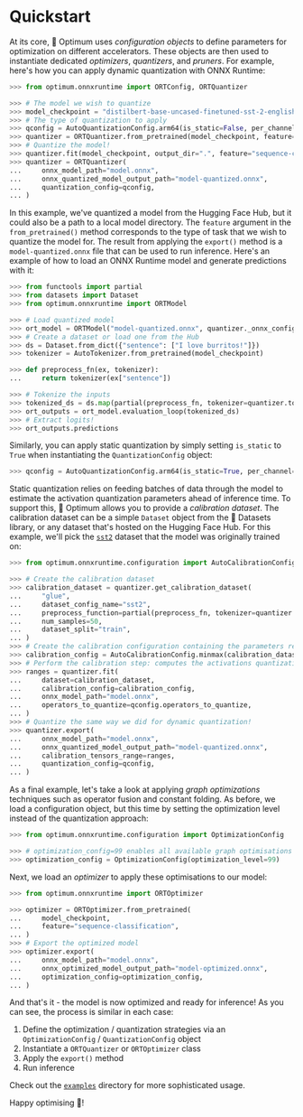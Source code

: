 <!--Copyright 2022 The HuggingFace Team. All rights reserved.

Licensed under the Apache License, Version 2.0 (the "License"); you may not use this file except in compliance with
the License. You may obtain a copy of the License at

http://www.apache.org/licenses/LICENSE-2.0

Unless required by applicable law or agreed to in writing, software distributed under the License is distributed on
an "AS IS" BASIS, WITHOUT WARRANTIES OR CONDITIONS OF ANY KIND, either express or implied. See the License for the
specific language governing permissions and limitations under the License.
-->

# Quickstart

At its core, 🤗 Optimum uses _configuration objects_ to define parameters for optimization on different accelerators. These objects are then used to instantiate dedicated _optimizers_, _quantizers_, and _pruners_. For example, here's how you can apply dynamic quantization with ONNX Runtime:

```python
>>> from optimum.onnxruntime import ORTConfig, ORTQuantizer

>>> # The model we wish to quantize
>>> model_checkpoint = "distilbert-base-uncased-finetuned-sst-2-english"
>>> # The type of quantization to apply
>>> qconfig = AutoQuantizationConfig.arm64(is_static=False, per_channel=False)
>>> quantizer = ORTQuantizer.from_pretrained(model_checkpoint, feature="sequence-classification")
>>> # Quantize the model!
>>> quantizer.fit(model_checkpoint, output_dir=".", feature="sequence-classification")
>>> quantizer = ORTQuantizer(
...     onnx_model_path="model.onnx",
...     onnx_quantized_model_output_path="model-quantized.onnx",
...     quantization_config=qconfig,
... )
```

In this example, we've quantized a model from the Hugging Face Hub, but it could also be a path to a local model directory. The `feature` argument in the `from_pretrained()` method corresponds to the type of task that we wish to quantize the model for. The result from applying the `export()` method is a `model-quantized.onnx` file that can be used to run inference. Here's an example of how to load an ONNX Runtime model and generate predictions with it:
```python
>>> from functools import partial
>>> from datasets import Dataset
>>> from optimum.onnxruntime import ORTModel

>>> # Load quantized model
>>> ort_model = ORTModel("model-quantized.onnx", quantizer._onnx_config)
>>> # Create a dataset or load one from the Hub
>>> ds = Dataset.from_dict({"sentence": ["I love burritos!"]})
>>> tokenizer = AutoTokenizer.from_pretrained(model_checkpoint)

>>> def preprocess_fn(ex, tokenizer):
...     return tokenizer(ex["sentence"])

>>> # Tokenize the inputs
>>> tokenized_ds = ds.map(partial(preprocess_fn, tokenizer=quantizer.tokenizer))
>>> ort_outputs = ort_model.evaluation_loop(tokenized_ds)
>>> # Extract logits!
>>> ort_outputs.predictions
```

Similarly, you can apply static quantization by simply setting `is_static` to `True` when instantiating the `QuantizationConfig` object:

```python
>>> qconfig = AutoQuantizationConfig.arm64(is_static=True, per_channel=False)
```

Static quantization relies on feeding batches of data through the model to estimate the activation quantization parameters ahead of inference time. To support this, 🤗 Optimum allows you to provide a _calibration dataset_. The calibration dataset can be a simple `Dataset` object from the 🤗 Datasets library, or any dataset that's hosted on the Hugging Face Hub. For this example, we'll pick the [`sst2`](https://huggingface.co/datasets/glue/viewer/sst2/test) dataset that the model was originally trained on:

```python
>>> from optimum.onnxruntime.configuration import AutoCalibrationConfig

>>> # Create the calibration dataset
>>> calibration_dataset = quantizer.get_calibration_dataset(
...     "glue",
...     dataset_config_name="sst2",
...     preprocess_function=partial(preprocess_fn, tokenizer=quantizer.tokenizer),
...     num_samples=50,
...     dataset_split="train",
... )
>>> # Create the calibration configuration containing the parameters related to calibration.
>>> calibration_config = AutoCalibrationConfig.minmax(calibration_dataset)
>>> # Perform the calibration step: computes the activations quantization ranges
>>> ranges = quantizer.fit(
...     dataset=calibration_dataset,
...     calibration_config=calibration_config,
...     onnx_model_path="model.onnx",
...     operators_to_quantize=qconfig.operators_to_quantize,
... )
>>> # Quantize the same way we did for dynamic quantization!
>>> quantizer.export(
...     onnx_model_path="model.onnx",
...     onnx_quantized_model_output_path="model-quantized.onnx",
...     calibration_tensors_range=ranges,
...     quantization_config=qconfig,
... )
```

As a final example, let's take a look at applying _graph optimizations_ techniques such as operator fusion and constant folding. As before, we load a configuration object, but this time by setting the optimization level instead of the quantization approach:

```python
>>> from optimum.onnxruntime.configuration import OptimizationConfig

>>> # optimization_config=99 enables all available graph optimisations
>>> optimization_config = OptimizationConfig(optimization_level=99)
```

Next, we load an _optimizer_ to apply these optimisations to our model:

```python
>>> from optimum.onnxruntime import ORTOptimizer

>>> optimizer = ORTOptimizer.from_pretrained(
...     model_checkpoint,
...     feature="sequence-classification",
... )
>>> # Export the optimized model
>>> optimizer.export(
...     onnx_model_path="model.onnx",
...     onnx_optimized_model_output_path="model-optimized.onnx",
...     optimization_config=optimization_config,
... )
```

And that's it - the model is now optimized and ready for inference! As you can see, the process is similar in each case:

1. Define the optimization / quantization strategies via an `OptimizationConfig` / `QuantizationConfig` object
2. Instantiate a `ORTQuantizer` or `ORTOptimizer` class
3. Apply the `export()` method
4. Run inference

Check out the [`examples`](https://github.com/huggingface/optimum/tree/main/examples) directory for more sophisticated usage.

Happy optimising 🤗!